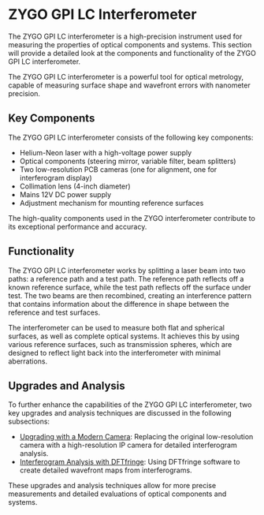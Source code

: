 
# ZYGO GPI LC Interferometer

The ZYGO GPI LC interferometer is a high-precision instrument used for measuring the properties of optical components and systems. This section will provide a detailed look at the components and functionality of the ZYGO GPI LC interferometer.

<Callout type="info">
The ZYGO GPI LC interferometer is a powerful tool for optical metrology, capable of measuring surface shape and wavefront errors with nanometer precision.
</Callout>

## Key Components

The ZYGO GPI LC interferometer consists of the following key components:

- Helium-Neon laser with a high-voltage power supply
- Optical components (steering mirror, variable filter, beam splitters)
- Two low-resolution PCB cameras (one for alignment, one for interferogram display)
- Collimation lens (4-inch diameter)
- Mains 12V DC power supply
- Adjustment mechanism for mounting reference surfaces

The high-quality components used in the ZYGO interferometer contribute to its exceptional performance and accuracy.

## Functionality

The ZYGO GPI LC interferometer works by splitting a laser beam into two paths: a reference path and a test path. The reference path reflects off a known reference surface, while the test path reflects off the surface under test. The two beams are then recombined, creating an interference pattern that contains information about the difference in shape between the reference and test surfaces.

The interferometer can be used to measure both flat and spherical surfaces, as well as complete optical systems. It achieves this by using various reference surfaces, such as transmission spheres, which are designed to reflect light back into the interferometer with minimal aberrations.

## Upgrades and Analysis

To further enhance the capabilities of the ZYGO GPI LC interferometer, two key upgrades and analysis techniques are discussed in the following subsections:

- [Upgrading with a Modern Camera](/zygo-gpi-lc-interferometer/upgrading-with-modern-camera): Replacing the original low-resolution camera with a high-resolution IP camera for detailed interferogram analysis.
- [Interferogram Analysis with DFTfringe](/zygo-gpi-lc-interferometer/interferogram-analysis-dftfringe): Using DFTfringe software to create detailed wavefront maps from interferograms.

These upgrades and analysis techniques allow for more precise measurements and detailed evaluations of optical components and systems.